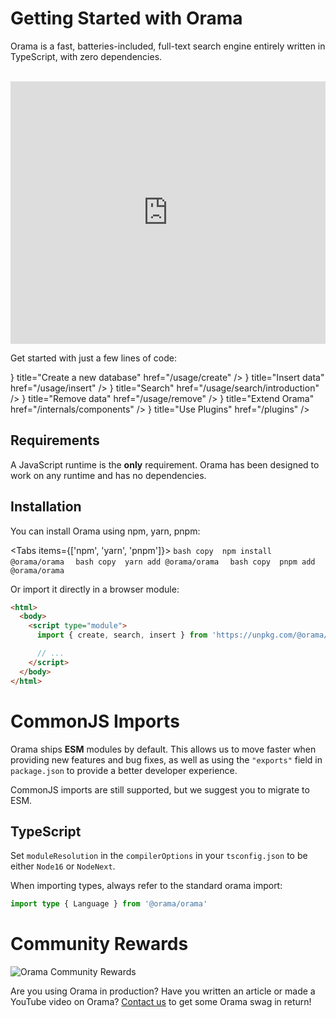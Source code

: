 
# Getting Started with Orama

Orama is a fast, batteries-included, full-text search engine entirely written in TypeScript, with zero dependencies. <br /><br />

<iframe
  width="100%"
  height="420"
  src="https://www.youtube.com/embed/5CN65esOz-Y"
  title="YouTube video player"
  frameBorder="0"
  allow="accelerometer; autoplay; clipboard-write; encrypted-media; gyroscope; picture-in-picture; web-share"
  allowfullscreen>
</iframe>
<br />

Get started with just a few lines of code:

<Cards>
  <Card
    icon={<BsDatabaseFillAdd style={{ width: 22, height: 22 }} />}
    title="Create a new database"
    href="/usage/create"
  />
  <Card
    icon={<AiFillFileAdd style={{ width: 22, height: 22 }} />}
    title="Insert data"
    href="/usage/insert"
  />
  <Card
    icon={<AiOutlineSearch style={{ width: 22, height: 22 }} />}
    title="Search"
    href="/usage/search/introduction"
  />
  <Card
    icon={<AiFillDelete style={{ width: 22, height: 22 }} />}
    title="Remove data"
    href="/usage/remove"
  />
  <Card
    icon={<BsCodeSlash style={{ width: 22, height: 22 }} />}
    title="Extend Orama"
    href="/internals/components"
  />
  <Card
    icon={<BsPlugin style={{ width: 22, height: 22 }} />}
    title="Use Plugins"
    href="/plugins"
  />
</Cards>



## Requirements

A JavaScript runtime is the **only** requirement. Orama has been designed to work on any runtime and has no dependencies.

## Installation

You can install Orama using npm, yarn, pnpm:

<Tabs items={['npm', 'yarn', 'pnpm']}>
  <Tab>
    ```bash copy 
    npm install @orama/orama 
    ```
  </Tab>
  <Tab>
    ```bash copy 
    yarn add @orama/orama 
    ```
  </Tab>
  <Tab>
    ```bash copy 
    pnpm add @orama/orama 
    ```
  </Tab>
</Tabs>

Or import it directly in a browser module:

```html copy
<html>
  <body>
    <script type="module">
      import { create, search, insert } from 'https://unpkg.com/@orama/orama@latest/dist/index.js'

      // ...
    </script>
  </body>
</html>
```

# CommonJS Imports

Orama ships **ESM** modules by default. This allows us to move faster when providing new features and bug fixes, as well as using the `"exports"` field in `package.json` to provide a better developer experience.

CommonJS imports are still supported, but we suggest you to migrate to ESM.

## TypeScript

Set `moduleResolution` in the `compilerOptions` in your `tsconfig.json` to be either `Node16` or `NodeNext`.

When importing types, always refer to the standard orama import:

```ts copy
import type { Language } from '@orama/orama'
```

# Community Rewards

![Orama Community Rewards](/misc/community-rewards.png)

Are you using Orama in production? Have you written an article or made a YouTube video on Orama? [Contact us](mailto:info@oramasearch.com) to get some Orama swag in return!
